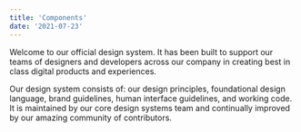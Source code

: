 ```yaml
---
title: 'Components'
date: '2021-07-23'
---
```


Welcome to our official design system. It has been built to support our teams of designers and developers across our company in creating best in class digital products and experiences.

Our design system consists of: our design principles, foundational design language, brand guidelines, human interface guidelines, and working code. It is maintained by our core design systems team and continually improved by our amazing community of contributors.
